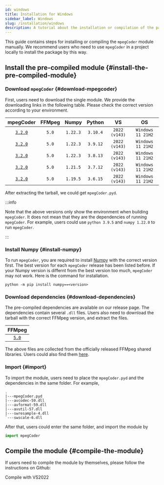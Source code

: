 ```yaml
---
id: windows
title: Installation for Windows
sidebar_label: Windows
slug: /installation/windows
description: A tutorial about the installation or compilation of the package for Windows.
---
```



This guide contains steps for installing or compiling the `mpegCoder` module manually. We recommend users who need to use `mpegCoder` in a project locally to install the package by this way.

## Install the pre-compiled module {#install-the-pre-compiled-module}

### Download `mpegCoder` {#download-mpegcoder}

First, users need to download the single module. We provide the downloading links in the following table. Please check the correct version according to your environment.

| mpegCoder | FFMpeg | Numpy | Python | VS | OS |
| :-----: | :-----: | :-----: | :-----: | :-----: | :-----: |
| [`3.2.0`<InlineIcon icon={mdiDownloadBox}/>][download-3-2-0-py310] | `5.0` | `1.22.3` | `3.10.4` | `2022 (v143)` | `Windows 11 21H2` |
| [`3.2.0`<InlineIcon icon={mdiDownloadBox}/>][download-3-2-0-py39]  | `5.0` | `1.22.3` | `3.9.12` | `2022 (v143)` | `Windows 11 21H2` |
| [`3.2.0`<InlineIcon icon={mdiDownloadBox}/>][download-3-2-0-py38]  | `5.0` | `1.22.3` | `3.8.13` | `2022 (v143)` | `Windows 11 21H2` |
| [`3.2.0`<InlineIcon icon={mdiDownloadBox}/>][download-3-2-0-py37]  | `5.0` | `1.21.5` | `3.7.12` | `2022 (v143)` | `Windows 11 21H2` |
| [`3.2.0`<InlineIcon icon={mdiDownloadBox}/>][download-3-2-0-py36]  | `5.0` | `1.19.5` | `3.6.15` | `2022 (v143)` | `Windows 11 21H2` |

After extracting the tarball, we could get `mpegCoder.pyd`.

:::info

Note that the above versions only show the environment when building `mpegCoder`. It does not mean that they are the dependencies of running `mpegCoder`. For example, users could use `python 3.9.5` and `numpy 1.22.0` to run `mpegCoder`.

:::

### Install Numpy {#install-numpy}

To run `mpegCoder`, you are required to install [Numpy<IconExternalLink/>][link-numpy] with the correct version first. The best version for each `mpegCoder` release has been listed before. If your Numpy version is differnt from the best version too much, `mpegCoder` may not work. Here is the command for installation.

```shell
python -m pip install numpy==<version>
```

### Download dependencies {#download-dependencies}

The pre-compiled dependencies are available on our release page. The dependencies contain several `.dll` files. Users also need to download the tarball with the correct FFMpeg version, and extract the files.

| FFMpeg |
| :-----: |
| [`5.0`<InlineIcon icon={mdiDownloadBox}/>][download-ff-5-0] |

The above files are collected from the officially released FFMpeg shared libraries. Users could also find them [here<IconExternalLink/>][link-ffmpeg-download].

### Import {#import}

To import the module, users need to place the `mpegCoder.pyd` and the dependencies in the same folder. For example,

```shell
.
|---mpegCoder.pyd
|---avcodec-59.dll
|---avformat-59.dll
|---avutil-57.dll
|---swresample-4.dll
`---swscale-6.dll
```

After that, users could enter the same folder, and import the module by

```python
import mpegCoder
```

## Compile the module {#compile-the-module}

If users need to compile the module by themselves, please follow the instructions on Github:

<p>
  <DarkButton to="https://github.com/cainmagi/FFmpeg-Encoder-Decoder-for-Python/blob/3.2.0/README.md" icon={vsiDebugAlt}>
    Compile with VS2022
  </DarkButton>
</p>

[download-3-2-0-py310]:https://github.com/cainmagi/FFmpeg-Encoder-Decoder-for-Python/releases/download/3.2.0/mpegCoder_3_2_0_Win_py310.tar.xz
[download-3-2-0-py39]:https://github.com/cainmagi/FFmpeg-Encoder-Decoder-for-Python/releases/download/3.2.0/mpegCoder_3_2_0_Win_py39.tar.xz
[download-3-2-0-py38]:https://github.com/cainmagi/FFmpeg-Encoder-Decoder-for-Python/releases/download/3.2.0/mpegCoder_3_2_0_Win_py38.tar.xz
[download-3-2-0-py37]:https://github.com/cainmagi/FFmpeg-Encoder-Decoder-for-Python/releases/download/3.2.0/mpegCoder_3_2_0_Win_py37.tar.xz
[download-3-2-0-py36]:https://github.com/cainmagi/FFmpeg-Encoder-Decoder-for-Python/releases/download/3.2.0/mpegCoder_3_2_0_Win_py36.tar.xz
[download-ff-5-0]:https://github.com/cainmagi/FFmpeg-Encoder-Decoder-for-Python/releases/download/deps-3.2.0/dll-win-ffmpeg_5_0.tar.xz
[link-ffmpeg-download]:https://www.gyan.dev/ffmpeg/builds/#release-section "FFMpeg release"
[link-numpy]:https://numpy.org "Numpy"
